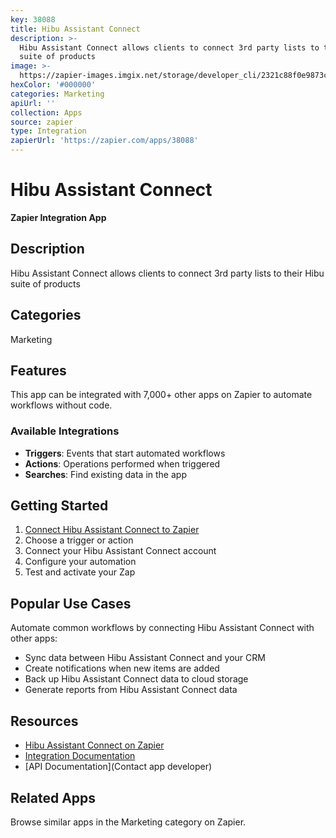 ```yaml
---
key: 38088
title: Hibu Assistant Connect
description: >-
  Hibu Assistant Connect allows clients to connect 3rd party lists to their Hibu
  suite of products
image: >-
  https://zapier-images.imgix.net/storage/developer_cli/2321c88f0e9873c87992bb8101ca68eb.png?auto=format%2Ccompress&ixlib=python-3.0.0&q=50
hexColor: '#000000'
categories: Marketing
apiUrl: ''
collection: Apps
source: zapier
type: Integration
zapierUrl: 'https://zapier.com/apps/38088'
---
```

# Hibu Assistant Connect

**Zapier Integration App**

## Description

Hibu Assistant Connect allows clients to connect 3rd party lists to their Hibu suite of products

## Categories

Marketing

## Features

This app can be integrated with 7,000+ other apps on Zapier to automate workflows without code.

### Available Integrations

- **Triggers**: Events that start automated workflows
- **Actions**: Operations performed when triggered
- **Searches**: Find existing data in the app

## Getting Started

1. [Connect Hibu Assistant Connect to Zapier](https://zapier.com/apps/38088)
2. Choose a trigger or action
3. Connect your Hibu Assistant Connect account
4. Configure your automation
5. Test and activate your Zap

## Popular Use Cases

Automate common workflows by connecting Hibu Assistant Connect with other apps:

- Sync data between Hibu Assistant Connect and your CRM
- Create notifications when new items are added
- Back up Hibu Assistant Connect data to cloud storage
- Generate reports from Hibu Assistant Connect data

## Resources

- [Hibu Assistant Connect on Zapier](https://zapier.com/apps/38088)
- [Integration Documentation](https://zapier.com/apps/38088/integrations)
- [API Documentation](Contact app developer)

## Related Apps

Browse similar apps in the Marketing category on Zapier.
